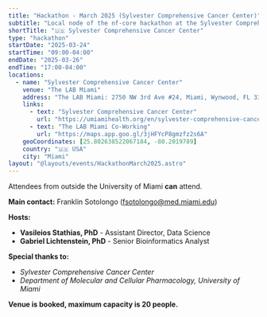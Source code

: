 ```yaml
---
title: "Hackathon - March 2025 (Sylvester Comprehensive Cancer Center)"
subtitle: "Local node of the nf-core hackathon at the Sylvester Comprehensive Cancer Center"
shortTitle: "🇺🇸 Sylvester Comprehensive Cancer Center"
type: "hackathon"
startDate: "2025-03-24"
startTime: "09:00-04:00"
endDate: "2025-03-26"
endTime: "17:00-04:00"
locations:
  - name: "Sylvester Comprehensive Cancer Center"
    venue: "The LAB Miami"
    address: "The LAB Miami: 2750 NW 3rd Ave #24, Miami, Wynwood, FL 33127, USA"
    links:
      - text: "Sylvester Comprehensive Cancer Center"
        url: "https://umiamihealth.org/en/sylvester-comprehensive-cancer-center"
      - text: "The LAB Miami Co-Working"
        url: "https://maps.app.goo.gl/3jHFYcP8gmzfz2s6A"
    geoCoordinates: [25.802638522067184, -80.2019789]
    country: "🇺🇸 USA"
    city: "Miami"
layout: "@layouts/events/HackathonMarch2025.astro"
---
```


Attendees from outside the University of Miami **can** attend.

**Main contact:**
Franklin Sotolongo ([fsotolongo@med.miami.edu](mailto:fsotolongo@med.miami.edu))

**Hosts:**
- **Vasileios Stathias, PhD** - Assistant Director, Data Science
- **Gabriel Lichtenstein, PhD** - Senior Bioinformatics Analyst

**Special thanks to:**
- *Sylvester Comprehensive Cancer Center*
- *Department of Molecular and Cellular Pharmacology, University of Miami*

**Venue is booked, maximum capacity is 20 people.**
